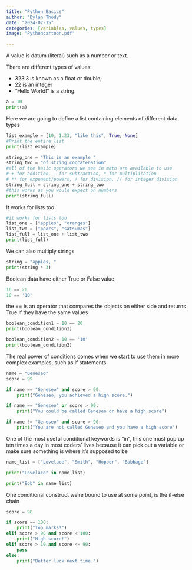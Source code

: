 ```yaml
---
title: "Python Basics"
author: "Dylan Thody"
date: "2024-02-15"
categories: [variables, values, types]
image: "Pythoncartoon.pdf"

---
```



A value is datum (literal) such as a number or text.

There are different types of values:

* 323.3 is known as a float or double;
* 22 is an integer
* "Hello World!" is a string.

```python
a = 10
print(a)
```

Here we are going to define a list containing elements of different data types

```python
list_example = [10, 1.23, "like this", True, None]
#Print the entire list
print(list_example)
```

```python
string_one = "This is an example "
string_two = "of string concatenation"
#all of the basic operators we see in math are available to use
# + for addition, - for subtraction, * for multiplication
# ** for exponent/powers, / for division, // for integer division
string_full = string_one + string_two
#this works as you would expect on numbers
print(string_full)
```

It works for lists too

```python
#it works for lists too
list_one = ["apples", "oranges"]
list_two = ["pears", "satsumas"]
list_full = list_one + list_two
print(list_full)
```

We can also multiply strings
```python
string = "apples, "
print(string * 3)
```

Boolean data have either True or False value
```python
10 == 20
10 == '10'
```

the == is an operator that compares the objects on either side and returns True if they have the same values
```python
boolean_condition1 = 10 == 20
print(boolean_condition1)

boolean_condition2 = 10 == '10'
print(boolean_condition2)
```

The real power of conditions comes when we start to use them in more complex examples, such as if statements
```python
name = "Geneseo"
score = 99

if name == "Geneseo" and score > 90:
    print("Geneseo, you achieved a high score.")

if name == "Geneseo" or score > 90:
    print("You could be called Geneseo or have a high score")

if name != "Geneseo" and score > 90:
    print("You are not called Geneseo and you have a high score")
```

One of the most useful conditional keywords is "in", this one must pop up ten times a day in most coders' lives because it can pick out a variable or make sure something is where it's supposed to be
```python
name_list = ["Lovelace", "Smith", "Hopper", "Babbage"]

print("Lovelace" in name_list)

print("Bob" in name_list)
```

One conditional construct we're bound to use at some point, is the if-else chain
```python
score = 98

if score == 100:
    print("Top marks!")
elif score > 90 and score < 100:
    print("High score!")
elif score > 10 and score <= 90:
    pass
else:
    print("Better luck next time.")
```

